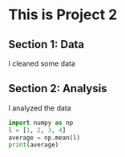 # This is Project 2

## Section 1: Data

I cleaned some data

## Section 2: Analysis

I analyzed the data


```python

import numpy as np
l = [1, 2, 3, 4]
average = np.mean(l)
print(average)

```